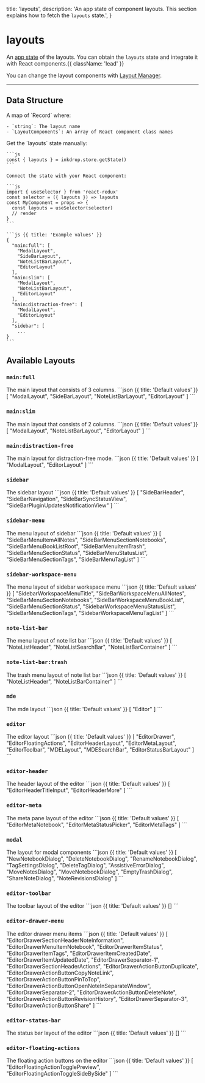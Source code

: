   title: 'layouts',
  description: 'An app state of component layouts. This section explains how to fetch the `layouts` state.',
}

# layouts

An [app state](/guides/flux-architecture) of the layouts.
You can obtain the `layouts` state and integrate it with React components.{{ className: 'lead' }}

You can change the layout components with [Layout Manager](/modules/layout-manager).

---

## Data Structure
<Row>
  <Col>
    A map of `Record<string, LayoutComponents>` where:

    - `string`: The layout name
    - `LayoutComponents`: An array of React component class names
  </Col>
  <Col sticky>
    Get the `layouts` state manually:

    ```js
    const { layouts } = inkdrop.store.getState()
    ```

    Connect the state with your React component:

    ```js
    import { useSelector } from 'react-redux'
    const selector = ({ layouts }) => layouts
    const MyComponent = props => {
      const layouts = useSelector(selector)
      // render
    }
    ```

    ```js {{ title: 'Example values' }}
    {
      "main:full": [
        "ModalLayout",
        "SideBarLayout",
        "NoteListBarLayout",
        "EditorLayout"
      ],
      "main:slim": [
        "ModalLayout",
        "NoteListBarLayout",
        "EditorLayout"
      ],
      "main:distraction-free": [
        "ModalLayout",
        "EditorLayout"
      ],
      "sidebar": [
        ...
    }
    ```
  </Col>
</Row>

## Available Layouts

### `main:full`
<Row>
  <Col>
    The main layout that consists of 3 columns.
  </Col>
  <Col sticky>
    ```json {{ title: 'Default values' }}
    [
      "ModalLayout",
      "SideBarLayout",
      "NoteListBarLayout",
      "EditorLayout"
    ]
    ```
  </Col>
</Row>

### `main:slim`
<Row>
  <Col>
    The main layout that consists of 2 columns.
  </Col>
  <Col sticky>
    ```json {{ title: 'Default values' }}
    [
      "ModalLayout",
      "NoteListBarLayout",
      "EditorLayout"
    ]
    ```
</Col>
</Row>

### `main:distraction-free`
<Row>
  <Col>
    The main layout for distraction-free mode.
  </Col>
  <Col sticky>
    ```json {{ title: 'Default values' }}
    [
      "ModalLayout",
      "EditorLayout"
    ]
    ```
</Col>
</Row>

### `sidebar`
<Row>
  <Col>
    The sidebar layout
  </Col>
  <Col sticky>
    ```json {{ title: 'Default values' }}
    [
      "SideBarHeader",
      "SideBarNavigation",
      "SideBarSyncStatusView",
      "SideBarPluginUpdatesNotificationView"
    ]
    ```
  </Col>
</Row>

### `sidebar-menu`
<Row>
  <Col>
    The menu layout of sidebar
  </Col>
  <Col sticky>
    ```json {{ title: 'Default values' }}
    [
      "SideBarMenuItemAllNotes",
      "SideBarMenuSectionNotebooks",
      "SideBarMenuBookListRoot",
      "SideBarMenuItemTrash",
      "SideBarMenuSectionStatus",
      "SideBarMenuStatusList",
      "SideBarMenuSectionTags",
      "SideBarMenuTagList"
    ]
    ```
  </Col>
</Row>

### `sidebar-workspace-menu`
<Row>
  <Col>
    The menu layout of sidebar workspace menu
  </Col>
  <Col sticky>
    ```json {{ title: 'Default values' }}
    [
      "SidebarWorkspaceMenuTitle",
      "SideBarWorkspaceMenuAllNotes",
      "SideBarMenuSectionNotebooks",
      "SideBarWorkspaceMenuBookList",
      "SideBarMenuSectionStatus",
      "SidebarWorkspaceMenuStatusList",
      "SideBarMenuSectionTags",
      "SidebarWorkspaceMenuTagList"
    ]
    ```
  </Col>
</Row>

### `note-list-bar`
<Row>
  <Col>
    The menu layout of note list bar
  </Col>
  <Col sticky>
    ```json {{ title: 'Default values' }}
    [
      "NoteListHeader",
      "NoteListSearchBar",
      "NoteListBarContainer"
    ]
    ```
  </Col>
</Row>

### `note-list-bar:trash`
<Row>
  <Col>
    The trash menu layout of note list bar
  </Col>
  <Col sticky>
    ```json {{ title: 'Default values' }}
    [
      "NoteListHeader",
      "NoteListBarContainer"
    ]
    ```
  </Col>
</Row>

### `mde`
<Row>
  <Col>
    The mde layout
  </Col>
  <Col sticky>
    ```json {{ title: 'Default values' }}
    [
      "Editor"
    ]
    ```
  </Col>
</Row>

### `editor`
<Row>
  <Col>
    The editor layout
  </Col>
  <Col sticky>
    ```json {{ title: 'Default values' }}
    [
      "EditorDrawer",
      "EditorFloatingActions",
      "EditorHeaderLayout",
      "EditorMetaLayout",
      "EditorToolbar",
      "MDELayout",
      "MDESearchBar",
      "EditorStatusBarLayout"
    ]
    ```
  </Col>
</Row>

### `editor-header`
<Row>
  <Col>
    The header layout of the editor
  </Col>
  <Col sticky>
    ```json {{ title: 'Default values' }}
    [
      "EditorHeaderTitleInput",
      "EditorHeaderMore"
    ]
    ```
  </Col>
</Row>

### `editor-meta`
<Row>
  <Col>
    The meta pane layout of the editor
  </Col>
  <Col sticky>
    ```json {{ title: 'Default values' }}
    [
      "EditorMetaNotebook",
      "EditorMetaStatusPicker",
      "EditorMetaTags"
    ]
    ```
  </Col>
</Row>

### `modal`
<Row>
  <Col>
    The layout for modal components
  </Col>
  <Col sticky>
    ```json {{ title: 'Default values' }}
    [
      "NewNotebookDialog",
      "DeleteNotebookDialog",
      "RenameNotebookDialog",
      "TagSettingsDialog",
      "DeleteTagDialog",
      "AssistiveErrorDialog",
      "MoveNotesDialog",
      "MoveNotebookDialog",
      "EmptyTrashDialog",
      "ShareNoteDialog",
      "NoteRevisionsDialog"
    ]
    ```
  </Col>
</Row>

### `editor-toolbar`
<Row>
  <Col>
    The toolbar layout of the editor
  </Col>
  <Col sticky>
    ```json {{ title: 'Default values' }}
    []
    ```
  </Col>
</Row>

### `editor-drawer-menu`
<Row>
  <Col>
    The editor drawer menu items
  </Col>
  <Col sticky>
    ```json {{ title: 'Default values' }}
    [
      "EditorDrawerSectionHeaderNoteInformation",
      "EditorDrawerMenuItemNotebook",
      "EditorDrawerItemStatus",
      "EditorDrawerItemTags",
      "EditorDrawerItemCreatedDate",
      "EditorDrawerItemUpdatedDate",
      "EditorDrawerSeparator-1",
      "EditorDrawerSectionHeaderActions",
      "EditorDrawerActionButtonDuplicate",
      "EditorDrawerActionButtonCopyNoteLink",
      "EditorDrawerActionButtonPinToTop",
      "EditorDrawerActionButtonOpenNoteInSeparateWindow",
      "EditorDrawerSeparator-2",
      "EditorDrawerActionButtonDeleteNote",
      "EditorDrawerActionButtonRevisionHistory",
      "EditorDrawerSeparator-3",
      "EditorDrawerActionButtonShare"
    ]
    ```
  </Col>
</Row>

### `editor-status-bar`
<Row>
  <Col>
    The status bar layout of the editor
  </Col>
  <Col sticky>
    ```json {{ title: 'Default values' }}
    []
    ```
  </Col>
</Row>

### `editor-floating-actions`
<Row>
  <Col>
    The floating action buttons on the editor
  </Col>
  <Col sticky>
    ```json {{ title: 'Default values' }}
    [
      "EditorFloatingActionTogglePreview",
      "EditorFloatingActionToggleSideBySide"
    ]
    ```
  </Col>
</Row>
